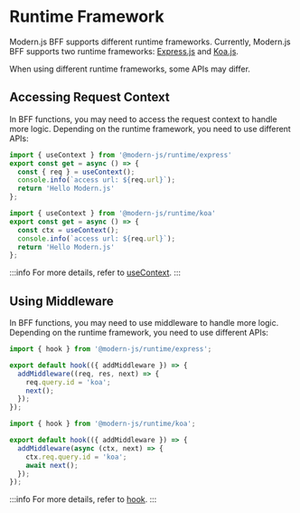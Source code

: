 # Runtime Framework

Modern.js BFF supports different runtime frameworks. Currently, Modern.js BFF supports two runtime frameworks: [Express.js](https://expressjs.com/) and [Koa.js](https://koajs.com/).

When using different runtime frameworks, some APIs may differ.

## Accessing Request Context

In BFF functions, you may need to access the request context to handle more logic. Depending on the runtime framework, you need to use different APIs:


<Tabs>
  <TabItem value="express" label="Express.js" default>

```ts title="api/lambda/hello.ts"
import { useContext } from '@modern-js/runtime/express'
export const get = async () => {
  const { req } = useContext();
  console.info(`access url: ${req.url}`);
  return 'Hello Modern.js'
};
```

  </TabItem>
  <TabItem value="koa" label="Koa.js">

```ts title="api/lambda/hello.ts"
import { useContext } from '@modern-js/runtime/koa'
export const get = async () => {
  const ctx = useContext();
  console.info(`access url: ${req.url}`);
  return 'Hello Modern.js'
};
```

  </TabItem>
</Tabs>

:::info
For more details, refer to [useContext](/apis/app/runtime/bff/use-context).
:::

## Using Middleware

In BFF functions, you may need to use middleware to handle more logic. Depending on the runtime framework, you need to use different APIs:

<Tabs>
  <TabItem value="express" label="Express.js" default>

```ts title="api/_app.ts"
import { hook } from '@modern-js/runtime/express';

export default hook(({ addMiddleware }) => {
  addMiddleware((req, res, next) => {
    req.query.id = 'koa';
    next();
  });
});
```

  </TabItem>
  <TabItem value="koa" label="Koa.js">

```ts title="api/_app.ts"
import { hook } from '@modern-js/runtime/koa';

export default hook(({ addMiddleware }) => {
  addMiddleware(async (ctx, next) => {
    ctx.req.query.id = 'koa';
    await next();
  });
});
```

  </TabItem>
</Tabs>

:::info
For more details, refer to [hook](/apis/app/runtime/bff/hook).
:::
